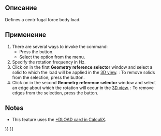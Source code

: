 <languages/>

{{Docnav/ru
|[[FEM_ConstraintPressure/ru|Constraint pressure]]
|[[FEM_ConstraintSelfWeight/ru|Constraint self weight]]
|[[FEM_Workbench/ru|FEM]]
|IconL=FEM_ConstraintPressure.svg
|IconR=FEM_ConstraintSelfWeight.svg
|IconC=Workbench_FEM.svg
}}

{{GuiCommandContainer|
{{GuiCommand
|Name=FEM ConstraintCentrif
|MenuLocation=Model → Mechanical boundary conditions and loads → Centrifugal load
|Workbenches=[[FEM_Workbench|FEM]]
|Shortcut=
|Version=0.20
|SeeAlso=
}}
{{GuiCommandFemInfo
|Solvers=CalculiX
}}
}}

<span id="Description"></span>
==Описание==

Defines a centrifugal force body load.

<span id="Usage"></span>
==Применение==

# There are several ways to invoke the command:
#* Press the {{Button|[[Image:FEM_ConstraintCentrif.svg|16px]] [[FEM_ConstraintCentrif|Centrifugal load]]}} button.
#* Select the {{MenuCommand|Model → Mechanical boundary conditions and loads → [[Image:FEM_ConstraintCentrif.svg|16px]] Centrifugal load}} option from the menu.
# Specify the rotation frequency in Hz.
# Click on {{Button|Add}} in the first '''Geometry reference selector''' window and select a solid to which the load will be applied in the [[3D_view|3D view]]. {{Version|1.1}}: To remove solids from the selection, press the {{Button|Remove}} button.
# Click on {{Button|Add}} in the second '''Geometry reference selector''' window and select an edge about which the rotation will occur in the [[3D_view|3D view]]. {{Version|1.1}}: To remove edges from the selection, press the {{Button|Remove}} button.

==Notes==

* This feature uses the [https://web.mit.edu/calculix_v2.7/CalculiX/ccx_2.7/doc/ccx/node190.html *DLOAD card in CalculiX].


{{Docnav/ru
|[[FEM_ConstraintPressure/ru|Constraint pressure]]
|[[FEM_ConstraintSelfWeight/ru|Constraint self weight]]
|[[FEM_Workbench/ru|FEM]]
|IconL=FEM_ConstraintPressure.svg
|IconR=FEM_ConstraintSelfWeight.svg
|IconC=Workbench_FEM.svg
}}

{{FEM_Tools_navi{{#translation:}}}}
{{Userdocnavi{{#translation:}}}}